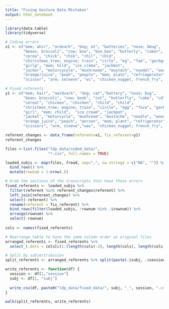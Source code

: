 ```yaml
---
title: "Fixing Gesture Data Mistakes"
output: html_notebook
---
```


```r
library(data.table)
library(tidyverse)
```

```r

# Coding errors
x1 <- c("mom; ahir", "ardvark", "dog; at", "batteries", "nose; bbug", 
        "beans; broccoli", "cow; boo", "boo_boo", "butterly", "caker", "CD", 
        "cerea", "chick", "chik", "chil", "chld", 
        "chiristmas_tree; engine; train", "cirle", "eg", "fae", "garbgage", 
        "girlg", "mom; hild", "ice_crema", "jackbot", 
        "jacker", "motorcycyle", "mushrooom", "mustach", "noodel", "oowd", 
        "orange)juice", "peah", "people", "mom; platn", "refriegerator",
        "scissor", "arm; seleeve", "wc", "chicken_nugget, french_fry", "boz", "cantelope", "eggplante", "nob", "pliers", "rabibit", "rubber_ruck", "scrw", "seleeve", "qater", "platn", "piant", "macine", "lawn_mower", "hant", "hild", "dipaer", "caryon", "bbug", "adrvark")

# Fixed referents
y1 <- c("mom; hair", "aardvark", "dog; cat","battery", "nose; bug", 
        "bean; broccoli", "cow; book", "cut", "butterfly", "cake", "cd", 
        "cereal", "chicken", "chicken", "child", "child", 
        "christmas_tree; engine; train", "circle", "egg", "face", "garbage",
        "girl", "mom; child",  "ice_cream", "jackpot", 
        "jacket", "motorcycle", "mushroom", "mustache", "noodle", "wood",
        "orange_juice", "peach", "person", "mom; plant", "refrigerator", 
        "scissors", "arm, sleeve","wax", "chicken_nugget; french_fry", "box", "canteloupe", "eggplant", "knob", "plier", "rabbit", "rubber_duck", "screw", "sleeve", "", "plant", "paint", "machine", "lawnmower", "hand", "child", "diaper", "crayon", "bug", "aardvark")

referent_changes <- data_frame(referent=x1, fix_referent=y1)
referent_changes
```

```r
files <-list.files("ldp_data/coded_data/", 
                   "*.csv", full.names = TRUE)

loaded_subjs <- map(files, fread, sep=",", na.strings = c("NA", "")) %>%
  bind_rows() %>%
  mutate(rownum = 1:nrow(.))

# Grab the sections of the transcripts that have these errors
fixed_referents <- loaded_subjs %>%
  filter(referent %in% referent_changes$referent) %>%
  left_join(referent_changes) %>%
  select(-referent) %>%
  rename(referent = fix_referent) %>%
  bind_rows(filter(loaded_subjs, !rownum %in% .$rownum)) %>%
  arrange(rownum) %>%
  select(-rownum)
  
cols <- names(fixed_referents) 

# Rearrange table to have the same column order as original files
arranged_referents <- fixed_referents %>%
  select_(.dots = cols[c(1:(length(cols)-2), length(cols), length(cols)-1) ])

# Split by subject/session
split_referents <- arranged_referents %>% split(paste(.$subj, .$session, sep = "_"))

write_referents <- function(df) {
  session <- df[1,"session"]
  subj <- df[1, "subj"]
  
  write_csv(df, paste0("ldp_data/fixed_data/", subj, "_", session, ".csv"), na = "")
}

walk(split_referents, write_referents)
```

